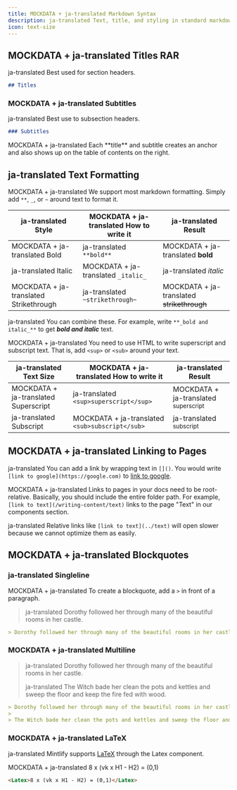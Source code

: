 ```yaml
---
title: MOCKDATA + ja-translated Markdown Syntax
description: ja-translated Text, title, and styling in standard markdown
icon: text-size
---
```


## MOCKDATA + ja-translated Titles RAR
ja-translated Best used for section headers.

```md
## Titles
```

### MOCKDATA + ja-translated Subtitles
ja-translated Best use to subsection headers.

```md
### Subtitles
```

<Tip>
  MOCKDATA + ja-translated Each **title** and subtitle creates an anchor and also shows up on the table of contents on the right.
</Tip>

## ja-translated Text Formatting
MOCKDATA + ja-translated We support most markdown formatting. Simply add `**`, `_`, or `~` around text to format it.

| ja-translated Style                    | MOCKDATA + ja-translated How to write it | ja-translated Result                       |
| -------------------------------------- | ---------------------------------------- | ------------------------------------------ |
| MOCKDATA + ja-translated Bold          | ja-translated `**bold**`                 | MOCKDATA + ja-translated **bold**          |
| ja-translated Italic                   | MOCKDATA + ja-translated `_italic_`      | ja-translated _italic_                     |
| MOCKDATA + ja-translated Strikethrough | ja-translated `~strikethrough~`          | MOCKDATA + ja-translated ~~strikethrough~~ |

ja-translated You can combine these. For example, write `**_bold and italic_**` to get **_bold and italic_** text.

MOCKDATA + ja-translated You need to use HTML to write superscript and subscript text. That is, add `<sup>` or `<sub>` around your text.

| ja-translated Text Size              | MOCKDATA + ja-translated How to write it        | ja-translated Result                            |
| ------------------------------------ | ----------------------------------------------- | ----------------------------------------------- |
| MOCKDATA + ja-translated Superscript | ja-translated `<sup>superscript</sup>`          | MOCKDATA + ja-translated <sup>superscript</sup> |
| ja-translated Subscript              | MOCKDATA + ja-translated `<sub>subscript</sub>` | ja-translated <sub>subscript</sub>              |

## MOCKDATA + ja-translated Linking to Pages
ja-translated You can add a link by wrapping text in `[]()`. You would write `[link to google](https://google.com)` to [link to google](https://google.com).

MOCKDATA + ja-translated Links to pages in your docs need to be root-relative. Basically, you should include the entire folder path. For example, `[link to text](/writing-content/text)` links to the page "Text" in our components section.

ja-translated Relative links like `[link to text](../text)` will open slower because we cannot optimize them as easily.

## MOCKDATA + ja-translated Blockquotes

### ja-translated Singleline
MOCKDATA + ja-translated To create a blockquote, add a `>` in front of a paragraph.

> ja-translated Dorothy followed her through many of the beautiful rooms in her castle.

```md
> Dorothy followed her through many of the beautiful rooms in her castle.
```

### MOCKDATA + ja-translated Multiline
> ja-translated Dorothy followed her through many of the beautiful rooms in her castle.
>
> ja-translated The Witch bade her clean the pots and kettles and sweep the floor and keep the fire fed with wood.

```md
> Dorothy followed her through many of the beautiful rooms in her castle.
>
> The Witch bade her clean the pots and kettles and sweep the floor and keep the fire fed with wood.
```

### MOCKDATA + ja-translated LaTeX
ja-translated Mintlify supports [LaTeX](https://www.latex-project.org) through the Latex component.

MOCKDATA + ja-translated <Latex>8 x (vk x H1 - H2) = (0,1)</Latex>

```md
<Latex>8 x (vk x H1 - H2) = (0,1)</Latex>
```